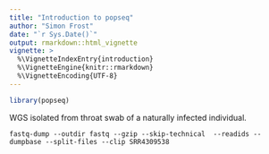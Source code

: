 ```yaml
---
title: "Introduction to popseq"
author: "Simon Frost"
date: "`r Sys.Date()`"
output: rmarkdown::html_vignette
vignette: >
  %\VignetteIndexEntry{introduction}
  %\VignetteEngine{knitr::rmarkdown}
  %\VignetteEncoding{UTF-8}
---
```


```r
library(popseq)
```

WGS isolated from throat swab of a naturally infected individual.

```
fastq-dump --outdir fastq --gzip --skip-technical  --readids --dumpbase --split-files --clip SRR4309538
```

```r

```

